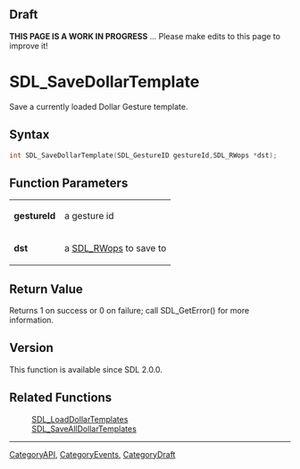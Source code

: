 
== Draft ==

'''THIS PAGE IS A WORK IN PROGRESS''' ... Please make edits to this page to improve it!



<!-- #*^*^*^*^*See https://wiki.libsdl.org/SGFunctions for details on editing this page*^*^*^*^* -->
= SDL_SaveDollarTemplate =

Save a currently loaded Dollar Gesture template.

== Syntax ==

<syntaxhighlight lang='c'>
int SDL_SaveDollarTemplate(SDL_GestureID gestureId,SDL_RWops *dst);
</syntaxhighlight>

== Function Parameters ==

{|
|'''gestureId'''
|a gesture id
|-
|'''dst'''
|a [[SDL_RWops]] to save to
|}

== Return Value ==

Returns 1 on success or 0 on failure; call SDL_GetError() for more
information.



== Version ==

This function is available since SDL 2.0.0.



== Related Functions ==

:[[SDL_LoadDollarTemplates]]
:[[SDL_SaveAllDollarTemplates]]

----
[[CategoryAPI]], [[CategoryEvents]], [[CategoryDraft]]
<!-- #See the Style Guide for instructions on editing the footer. -->


